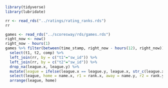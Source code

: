 ```r
library(tidyverse)
library(lubridate)
```


```r
rr <- read_rds("../ratings/rating_ranks.rds")
rr
```

```r
games <- read_rds("../scoresway/rds/games.rds")
right_now <- now()
right_now - hours(1)
games %>% filter(between(time_stamp, right_now - hours(12), right_now)) %>% 
  select(t1, t2, comp) %>% 
  left_join(rr, by = c("t1"="sw_id")) %>% 
  left_join(rr, by = c("t2"="sw_id")) %>% 
  drop_na(league.x, league.y) %>% 
  mutate(league = ifelse(league.x == league.y, league.x, str_c(league.x, "-", league.y))) %>% 
  select(league, home = name.x, r1 = rank.x, away = name.y, r2 = rank.y) %>% 
  arrange(league, home)
  
  
```

